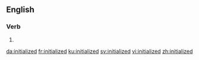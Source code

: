 ==English==

===Verb===
{{head|en|verb form}}

# {{en-past of|initialize}}

[[da:initialized]]
[[fr:initialized]]
[[ku:initialized]]
[[sv:initialized]]
[[vi:initialized]]
[[zh:initialized]]
